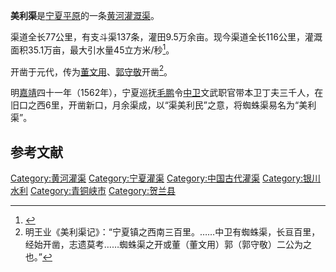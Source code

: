 '''美利渠'''是[[宁夏平原|宁夏平原]]的一条[[黄河|黄河]][[灌溉渠|灌溉渠]]。

渠道全长77公里，有支斗渠137条，灌田9.5万余亩。现今渠道全长116公里，灌溉面积35.1万亩，最大引水量45立方米/秒<ref>{{cite web |title=宁夏元、明、清、民国水利 |url=http://slt.nx.gov.cn/pub/NXSLBWG/ZCNR/QQLY/ |access-date=2020-12-20 |archive-date=2020-12-01 |archive-url=https://web.archive.org/web/20201201151927/http://slt.nx.gov.cn/pub/NXSLBWG/ZCNR/QQLY/ |dead-url=yes }}</ref>。

开凿于元代，传为[[董文用|董文用]]、[[郭守敬|郭守敬]]开凿<ref>明王业《美利渠记》：“宁夏镇之西南三百里。……中卫有蜘蛛渠，长亘百里，经始开凿，志遗莫考……蜘蛛渠之开或董（董文用）郭（郭守敬）二公为之也。”</ref>。

明[[嘉靖|嘉靖]]四十一年（1562年），宁夏巡抚[[毛鹏|毛鹏]]令[[中卫|中卫]]文武职官带本卫丁夫三千人，在旧口之西6里，开凿新口，月余渠成，以“渠美利民”之意，将蜘蛛渠易名为“美利渠”。
==参考文献==
{{reflist}}
{{宁夏小作品}}
{{宁夏引黄古灌区渠道}}
[[Category:黄河灌渠|Category:黄河灌渠]]
[[Category:宁夏灌渠|Category:宁夏灌渠]]
[[Category:中国古代灌渠|Category:中国古代灌渠]]
[[Category:银川水利|Category:银川水利]]
[[Category:青铜峡市|Category:青铜峡市]]
[[Category:贺兰县|Category:贺兰县]]